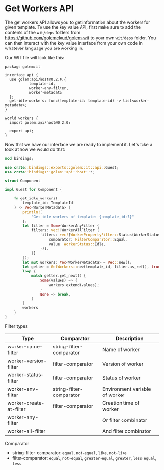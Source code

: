 # Get Workers API

The get workers API allows you to get information about the workers for given template.
To use the key value API, first make sure to add the contents of the `wit/deps` folders from https://github.com/golemcloud/golem-wit to your own `wit/deps` folder. You can then interact with the key value interface from your own code in whatever language you are working in.

Our WIT file will look like this:

```
package golem:it;

interface api {
  use golem:api/host@0.2.0.{
           template-id,
           worker-any-filter,
           worker-metadata
  };
  get-idle-workers: func(template-id: template-id) -> list<worker-metadata>;
}

world workers {
  import golem:api/host@0.2.0;

  export api;
}
```

Now that we have our interface we are ready to implement it. Let's take a look at how we would do that:

```rust
mod bindings;

use crate::bindings::exports::golem::it::api::Guest;
use crate::bindings::golem::api::host::*;

struct Component;

impl Guest for Component {

    fn get_idle_workers(
        template_id: TemplateId
    ) -> Vec<WorkerMetadata> {
        println!(
            "Get idle workers of template: {template_id:?}"
        );
        let filter = Some(WorkerAnyFilter {
            filters: vec![WorkerAllFilter {
                filters: vec![WorkerPropertyFilter::Status(WorkerStatusFilter {
                    comparator: FilterComparator::Equal,
                    value: WorkerStatus::Idle,
                })],
            }]
        });
        let mut workers: Vec<WorkerMetadata> = Vec::new();
        let getter = GetWorkers::new(template_id, filter.as_ref(), true);
        loop {
            match getter.get_next() {
                Some(values) => {
                    workers.extend(values);
                }
                None => break,
            }
        }
        workers
    }
}
```

Filter types

| Type                    | Comparator               | Description                    |
| ----------------------- | ------------------------ | ------------------------------ |
| worker-name-filter      | string-filter-comparator | Name of worker                 |
| worker-version-filter   | filter-comparator        | Version of worker              |
| worker-status-filter    | filter-comparator        | Status of worker               |
| worker-env-filter       | string-filter-comparator | Environment variable of worker |
| worker-create-at-filter | filter-comparator        | Creation time of worker        |
| worker-any-filter       |                          | Or filter combinator           |
| worker-all-filter       |                          | And filter combinator          |

Comparator

- string-filter-comparator: `equal`, `not-equal`, `like`, `not-like`
- filter-comparator: `equal`, `not-equal`, `greater-equal`, `greater`, `less-equal`, `less`

